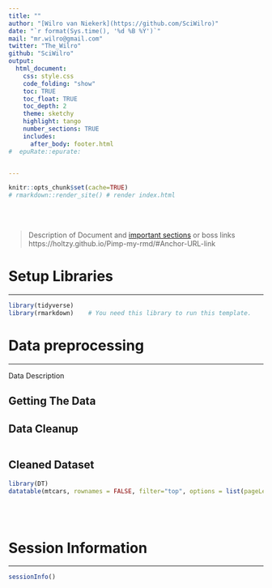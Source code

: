 ```yaml
---
title: ""
author: "[Wilro van Niekerk](https://github.com/SciWilro)"
date: "`r format(Sys.time(), '%d %B %Y')`"
mail: "mr.wilro@gmail.com"
twitter: "The_Wilro"
github: "SciWilro"
output:
  html_document:
    css: style.css
    code_folding: "show"
    toc: TRUE
    toc_float: TRUE
    toc_depth: 2
    theme: sketchy
    highlight: tango
    number_sections: TRUE
    includes:
      after_body: footer.html
#  epuRate::epurate:


---
```


```r
knitr::opts_chunk$set(cache=TRUE)
# rmarkdown::render_site() # render index.html
```

<br><br>

> Description of Document and [important sections](#Setup-Libraries) or boss links https://holtzy.github.io/Pimp-my-rmd/#Anchor-URL-link


# Setup Libraries {#Setup-Libraries}
***

```r
library(tidyverse)
library(rmarkdown)    # You need this library to run this template.
```


# Data preprocessing {.tabset .tabset-fade .tabset-pills}
***
Data Description

## Getting The Data {#Getting-The-Data}

## Data Cleanup {#Data-Cleanp}

```r

```
## Cleaned Dataset {#Cleaned-Dataset}

```r
library(DT)
datatable(mtcars, rownames = FALSE, filter="top", options = list(pageLength = 5, scrollX=T) )
```

<br></br>

# Session Information {#Session-Information} 
***

```r
sessionInfo()
```
